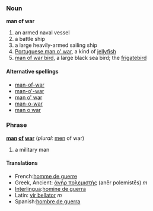 === Noun ===
'''man of war''' 
# an armed naval vessel
# a battle ship
# a large heavily-armed sailing ship
# [[Portuguese man o' war]], a kind of [[jellyfish]]
# [[man of war bird]], a large black sea bird; the [[frigatebird]]  

====Alternative spellings====
*[[man-of-war]]
*[[man-o'-war]]
*[[man o' war]]
*[[man-o-war]]
*[[man o war]]

=== Phrase ===
'''[[man]] [[of]] [[war]]''' (''plural:'' [[men]] of war)
# a military man

==== Translations ====
*French:[[homme de guerre]]
*Greek, Ancient: [[ἀνὴρ πολεμιστής]] (anēr polemistēs) ''m''
*[[Interlingua]]:[[homine de guerra]]
*Latin: [[vir bellator]] ''m''
*Spanish:[[hombre de guerra]]